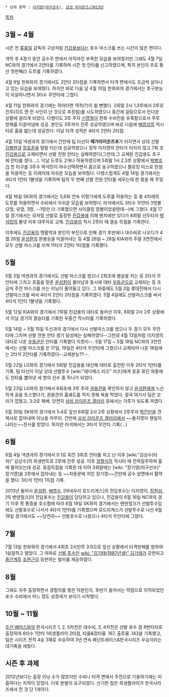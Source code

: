  * 상위 항목 : [[이지영(야구선수)]], [[삼성 라이온즈/2013년]]

[[목차]]
== 3월 ~ 4월 ==
시즌 전 [[류중일]] 감독의 구상처럼 [[진갑용]]보다는 포수 마스크를 쓰는 시간이 많은 편이다.

개막 후 4경기 동안 공수주 면에서 아직까진 부족한 모습을 보여줬지만 그래도 4월 7일 NC와의 경기에서 2안타를 기록하며 시즌 첫 안타를 신고하였으며, 특히 본인의 프로 통산 첫번째(!) 도루를 기록하였다. 

4월 9일 한화와의 경기에서도 2안타 2타점을 기록하면서 타격 면에서도 조금씩 살아나고 있는 모습을 보여줬다. 하지만 바로 다음 날 4월 10일 한화와의 경기에서는 초구본능이 되살아나면서 3타수 무안타에 그쳤다. 

4월 11일 한화와의 경기에는 하마터면 역적(?)이 될 뻔했다. 2회말 2사 1,3루에서 2루로 진루(히트 앤 런 사인이 난 것으로 추정됨)를 시도하였으나 중간에 걸림으로서 런다운 상황에 걸리게 되었다. 다행이도 3루 주자 [[신명철]]이 한화 수비진을 유혹함으로서 주루 방해를 이끌어냄에 성공. 본인도 3루까지 진루 성공하였으며 바로 다음에 [[배영섭]]의 적시타로 홈을 밟는데 성공한다. 이날 타격 성적은 4타석 2안타 2타점.

4월 13일 넥센과의 경기에서 간만에 팀 타선이 '''메가라이온즈포'''가 터지면서 상대 선발 [[김병현]]과 [[장효훈]]을 탈탈 터는데 성공하였으나 정작 이지영의 안타가 터지지 않고 7회 초 [[진갑용]]으로 교체되면서 선발 전원 안타는 실패하였다(그런데 그 교체된 진갑용도 초구에 안타를 쳤다....). 이날 도루도 2개나 허용하였으며 5회말 1사 2,3루 상황에서 [[박병호]]가 친 타구를 3루수 박석민이 야수선택하면서 홈으로 송구하였으나 블로킹 미스로 한점을 허용하는 등 이래저래 아쉬운 모습을 보여줬다. 다행스럽게도 4월 14일 경기에서는 4타석 1안타 1볼넷을 기록하며 팀의 두 번째 선발 전원 안타를 세우는데 한 몫을 해 주었다.

4월 16일 SK와의 경기에서는 5,6회 연속 이명기에게 도루를 허용하는 등 총 4차례의 도루를 허용하면서 수비에서 아쉬운 모습을 보여줬다. 타석에서도 3타수 무안타 3땅볼(2땅, 유땅, 3땅, --1땅만 더 기록했으면 사이클링 땅볼이었을텐데--)에 그쳤다. 4월 17일 경기에서는 모처럼 선발로 출장한 [[진갑용]]에 의해 벤치에만 있다가 8회말 선두타자 [[박석민]]의 볼넷 이후 대주자로 교체. [[진갑용]]의 적시 2루타 때 결승 득점을 기록한다. 

이후에도 [[진갑용]]의 맹활약과 본인의 부진으로 인해 경기 후반에나 대수비로 나오다가 4월 26일 [[윤성환]]의 완봉승을 이끌어내는 등 4월 26일 ~ 28일 KIA와의 주말 3연전에서 모두 선발 마스크를 쓰며  11타석 2안타 1타점을 기록했다.

== 5월 ==
5월 3일 넥센과의 경기에서도 선발 마스크를 썼으나 2회초에 병살을 치는 등 2타석 무안타에 그치고 호흡을 맞춘 [[윤성환]]이 물러남과 동시에 대타 [[우동균]]으로 교체되는 등 조금씩 주전 마스크를 쓰는 이닝이 줄어들고 있다. 그 와중에도 5월 3일 롯데전에서 다시 선발마스크를 써서 4타석 2안타 2타점을 기록하였다. 5월 4일에도 선발마스크를 써서 4타석 1안타 1볼넷을 기록했다. 

5월 12일 KIA와의 경기에서 7회말 진갑용의 대타로 들어선 이후, 8회말 2사 2루 상황에서 이날 경기의 결승타를 기록한 우중간 적시타를 기록하였다. 

5월 14일 ~ 5월 15일 두산과의 경기에서 다시 선발마스크를 썼으나 두 경기 모두 무안타에 그치며 선발 전원 안타 경기 달성에는 실패하였다--그런데 4월 13일처럼 이지영의 대타로 나온 [[우동균]]은 안타를 기록했다 지못미--. 5월 17일 ~ 5월 19일 NC와의 3연전에서는 선발 마스크를 쓴 17일, 19일은 4타석 무안타에 그쳤으나 교체되어 나온 18일에는 2타석 2안타를 기록하였다--교체본능??--.

5월 22일 LG와의 경기에서 5회말 진갑용을 대신해 대타로 출전한 이후 2타석 1안타를 기록. 팀 타선이 이날 상대 선발투수 [wiki:"레다메스 리즈" 리즈]에게 꽁꽁 묶인 와중에도 안타를 뽑아낸 세 명의 선수 중 하나가 되었다.

5월 23일 LG와의 경기에서 6회초에 3루 주자 [[권용관]]을 확인하지 않고 [[윤성환]]에게 느슨하게 공을 토스했다가, 권용관의 홈쇄도를 막지 못해 욕을 먹었다. 결국 여기서 팀은 꼬리가 잡혔고, 3:2로 패배. 당연히 [[삼성 라이온즈 갤러리]] 등에서는 가루가 되도록 까였다.

5월 30일 SK와의 경기에서 5:4로 앞선 6회말 2사 2루 상황에서 2루주자 [[박진만]]을 견제사로 잡아내며 이닝을 마무리. 간만에 [[삼성 라이온즈 갤러리]]에서 ~~돌지영이 웬일이냐라는~~찬사를 받았다. 하지만 타석에서는 3타석 무안타 기록(...)

== 6월 ==
6월 4일 넥센과의 경기에서 0:1로 뒤진 3회초 안타를 치고 난 이후 [wiki:"김상수(타자)" 김상수]의 희생번트로 2루에 진루 성공. 이후 [[정형식]]의 적시타 때 전력질주하여 홈에 들어오는데 성공. 동점득점을 기록한 데 이어 3회말에는 [wiki: "장기영(야구선수)" 장기영]을 2루에서 잡아내는 등 ~~자동문에 끼인 장기영~~간만에 공수 양면에서 활약을 했다. 3타석 1안타 1득점 기록.

2013년 들어서 [[윤성환]], [[배영수]], [아네우리 로드리게스]의 전담포수는 이지영이, [[장원삼]], [릭 밴덴헐크]의 전담포수는 [[진갑용]]이 담당하고 있으나, 진갑용이 6월 16일 NC와의 경기 이후 목 통증을 호소함에 따라 6월 19일 SK와의 경기에서는 밴덴헐크가 선발투수임에도 선발포수로 나서서 4타석 1안타를 기록했으며 로드리게스가 선발투수로 나선 6월 19일 경기에서도 ~~당연히~~ 선발포수로 나왔으나 4타석 무안타에 그쳤다. 
 
== 7월 ==
7월 13일 한화와의 경기에서 4회초 2사만루 3:0으로 앞선 상황에서 타격방해를 범하여 1실점하고 말았다. 그 여파로 [[선발 투수]]인 [[wiki: "김기태(1987년생)" 김기태]]가 강판되고 [[중간계투]] [[조현근]]이 등판하는 빌미를 제공하였다.

== 8월 ==
그래도 자주 출장하면서 경험치를 쌓은 덕분인지, 후반기 들어서는 약점으로 지적되었던 포수 수비에서 어느 정도 성장세가 보이기 시작했다.

== 10월 ~ 11월 ==
[[두산 베어스]]와의 한국시리즈 1, 2, 5차전은 대수비, 3, 4차전은 선발 포수 겸 8번타자로 출장하여 6타수 1안타 1희생플라이 2타점, 타율&장타율 .167, 출루율 .143을 기록했고, 팀은 시리즈 전적 4승 3패로 우승하여 3년 연속 페넌트레이스&한국시리즈 우승이라는 대기록을 세웠다.

== 시즌 후 과제 ==
2012년보다는 출장 이닝 수가 많았지만 수비나 타격 면에서 주전으로 기용하기에는 미흡하다는 지적이 있었다. 더욱 분발이 요구되었다. 신기한 점은 희생플라이가 한국시리즈에서 친 것 단 1개이다. 
